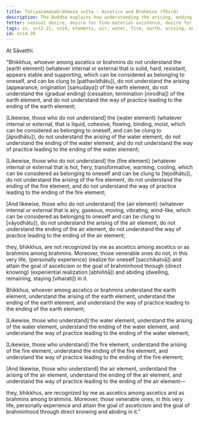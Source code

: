 ```yaml
---
title: Tatiyasamaṇabrāhmaṇa sutta - Ascetics and Brahmins (Third)
description: The Buddha explains how understanding the arising, ending and the way of practice leading to the ending in regards to the four elements leads to personal experience and attainment of the goal of asceticism or brahminhood in this very life.
fetter: sensual desire, desire for fine-material existence, desire for immaterial existence, ignorance
tags: sn, sn12-21, sn14, elements, air, water, fire, earth, arising, ending, cessation, way of practice, path, experience, wisdom, insight, realization, ascetic, brahmin, liberation
id: sn14.39
---
```


At Sāvatthi.

"Bhikkhus, whoever among ascetics or brahmins do not understand the \{earth element} (whatever internal or external that is solid, hard, resistant, appears stable and supporting, which can be considered as belonging to oneself, and can be clung to [pathavīdhātu]), do not understand the arising (appearance, origination [samudaya]) of the earth element, do not understand the \{gradual ending} (cessation, termination [nirodha]) of the earth element, and do not understand the way of practice leading to the ending of the earth element;

[Likewise, those who do not understand] the \{water element} (whatever internal or external, that is liquid, cohesive, flowing, binding, moist, which can be considered as belonging to oneself, and can be clung to [āpodhātu]), do not understand the arising of the water element, do not understand the ending of the water element, and do not understand the way of practice leading to the ending of the water element;

[Likewise, those who do not understand] the \{fire element} (whatever internal or external that is hot, fiery, transformative, warming, cooling, which can be considered as belonging to oneself and can be clung to [tejodhātu]), do not understand the arising of the fire element, do not understand the ending of the fire element, and do not understand the way of practice leading to the ending of the fire element;

[And likewise, those who do not understand] the \{air element} (whatever internal or external that is airy, gaseous, moving, vibrating, wind-like, which can be considered as belonging to oneself and can be clung to [vāyodhātu]), do not understand the arising of the air element, do not understand the ending of the air element, do not understand the way of practice leading to the ending of the air element;

they, bhikkhus, are not recognized by me as ascetics among ascetics or as brahmins among brahmins. Moreover, those venerable ones do not, in this very life, \{personally experience} (realize for oneself [sacchikatvā]) and attain the goal of asceticism or the goal of brahminhood through \{direct knowing} (experiential realization [abhiññā]) and abiding (dwelling, remaining, staying [viharati]) in it.

Bhikkhus, whoever among ascetics or brahmins understand the earth element, understand the arising of the earth element, understand the ending of the earth element, and understand the way of practice leading to the ending of the earth element;

[Likewise, those who understand] the water element, understand the arising of the water element, understand the ending of the water element, and understand the way of practice leading to the ending of the water element;

[Likewise, those who understand] the fire element, understand the arising of the fire element, understand the ending of the fire element, and understand the way of practice leading to the ending of the fire element;

[And likewise, those who understand] the air element, understand the arising of the air element, understand the ending of the air element, and understand the way of practice leading to the ending of the air element—

they, bhikkhus, are recognized by me as ascetics among ascetics and as brahmins among brahmins. Moreover, those venerable ones, in this very life, personally experience and attain the goal of asceticism and the goal of brahminhood through direct knowing and abiding in it."
